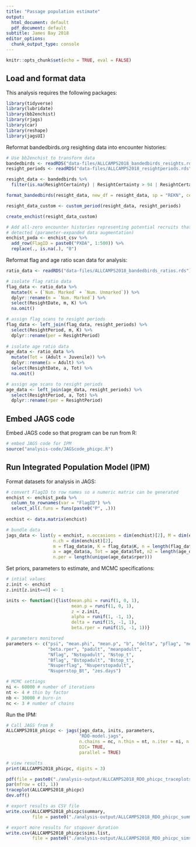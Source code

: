 ```yaml
---
title: "Passage population estimate"
output:
  html_document: default
  pdf_document: default
subtitle: James Bay 2018
editor_options:
  chunk_output_type: console
---
```


```r
knitr::opts_chunk$set(echo = TRUE, eval = FALSE)
```

## Load and format data

This analysis requires the following packages:

```r

library(tidyverse)
library(lubridate)
library(bb2enchist)
library(rjags)
library(car)
library(reshape)
library(jagsUI)

```

Reformat bandedbirds.org resighting data into encounter histories:

```r

# Use bb2enchist to transform data
bandedbirds <- readRDS("data-files/ALLCAMPS2018_bandedbirds_resights.rds")
resight_periods <- readRDS("data-files/ALLCAMPS2018_resightperiods.rds")

resight_data <- bandedbirds %>% 
  filter(is.na(ResightCertainty) | ResightCertainty > 94 | ResightCertainty == 100)

format_bandedbirds(resight_data, new_df = resight_data, sp = "REKN", cert = FALSE)

resight_data_custom <- custom_period(resight_data, resight_periods)

create_enchist(resight_data_custom)

# Add all-zero encounter histories representing potential recruits that were not 
# detected (parameter-expanded data augmentation)
enchist_pxda <- enchist_csv %>% 
  add_row(FlagID = paste0("PXDA", 1:500)) %>% 
  replace(., is.na(.), "0")

```

Reformat flag and age ratio scan data for analysis:

```r

ratio_data <- readRDS("data-files/ALLCAMPS2018_bandedbirds_ratios.rds")

# isolate flag ratio data
flag_data <- ratio_data %>% 
  mutate(K = (`Num. Marked` + `Num. Unmarked`)) %>% 
  dplyr::rename(m = `Num. Marked`) %>% 
  select(ResightDate, m, K) %>% 
  na.omit()

# assign flag scans to resight periods
flag_data <- left_join(flag_data, resight_periods) %>% 
  select(ResightPeriod, m, K) %>% 
  dplyr::rename(per = ResightPeriod)
  
# isolate age ratio data
age_data <- ratio_data %>% 
  mutate(Tot = (Adult + Juvenile)) %>% 
  dplyr::rename(a = Adult) %>% 
  select(ResightDate, a, Tot) %>% 
  na.omit()

# assign age scans to resight periods
age_data <- left_join(age_data, resight_periods) %>% 
  select(ResightPeriod, a, Tot) %>% 
  dplyr::rename(rper = ResightPeriod)

```

## Embed JAGS code

Embed JAGS code so that program can be run from R:

```r

# embed JAGS code for IPM
source("analysis-code/JAGScode_phicpc.R")

```

## Run Integrated Population Model (IPM)

Format datasets for analysis in JAGS:

```r

# convert FlagID to row names so a numeric matrix can be generated
enchist <- enchist_pxda %>% 
  column_to_rownames(var = "FlagID") %>% 
  select_all(.funs = funs(paste0("P", .)))
  
enchist <- data.matrix(enchist)

# bundle data
jags_data <- list(y = enchist, n.occasions = dim(enchist)[2], M = dim(enchist)[1],
                  n.ch = dim(enchist)[2],
                  m = flag_data$m, K = flag_data$K, n = length(flag_data$K), per = flag_data$per,
                  a = age_data$a, Tot = age_data$Tot, n2 = length(age_data$Tot), rper = age_data$rper,
                  n.per = length(unique(age_data$rper)))


```

Set priors, parameters to estimate, and MCMC specifications:

```r

# intial values
z.init <- enchist
z.init[z.init==0] <- 1

inits <- function(){list(mean.phi = runif(1, 0, 1),
                         mean.p = runif(1, 0, 1),
                         z = z.init,
                         alpha = runif(1, -1, 1),
                         delta = runif(15, -1, 1),
                         beta.rper = runif(15, -1, 1))}  

# parameters monitored
parameters <- c("psi", "mean.phi", "mean.p", "b", "delta", "pflag", "meanpflag",
                "beta.rper", "padult", "meanpadult",
                "Nflag", "Nstopadult", "Nstop_t",
                "Bflag", "Bstopadult", "Bstop_t",
                "Nsuperflag", "Nsuperstopadult",
                "Nsuperstop_Bt", "zes.days")

# MCMC settings
ni <- 60000 # number of iterations
nt <- 4 # thin by factor
nb <- 30000 # burn-in
nc <- 3 # number of chains

```

Run the IPM:

```r

# Call JAGS from R
ALLCAMPS2018_phicpc <- jags(jags_data, inits, parameters,
                            "RDO-model.jags",
                            n.chains = nc, n.thin = nt, n.iter = ni, n.burnin = nb,
                            DIC= TRUE,
                            parallel = TRUE)

# view results
print(ALLCAMPS2018_phicpc, digits = 3)

pdf(file = paste0("./analysis-output/ALLCAMPS2018_RDO_phicpc_traceplots_", Sys.Date(), ".pdf"))
par(mfrow = c(3, 1))
traceplot(ALLCAMPS2018_phicpc)
dev.off()

# export results as CSV file
write.csv(ALLCAMPS2018_phicpc$summary,
          file = paste0("./analysis-output/ALLCAMPS2018_RDO_phicpc_summary_", Sys.Date(), ".csv"))

# export more results for stopover duration
write.csv(ALLCAMPS2018_phicpc$sims.list,
          file = paste0("./analysis-output/ALLCAMPS2018_RDO_phicpc_sims.list_", Sys.Date(), ".csv"))


```



